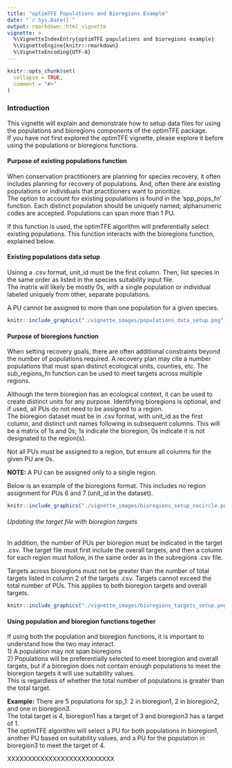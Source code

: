 ```yaml
---
title: "optimTFE Populations and Bioregions Example"
date: "`r Sys.Date()`"
output: rmarkdown::html_vignette
vignette: >
  %\VignetteIndexEntry{optimTFE populations and bioregions example}
  %\VignetteEngine{knitr::rmarkdown}
  %\VignetteEncoding{UTF-8}
---
```


```r
knitr::opts_chunk$set(
  collapse = TRUE,
  comment = "#>"
)
```
### Introduction
This vignette will explain and demonstrate how to setup data files for using the
populations and bioregions components of the optimTFE package.  
If you have not first explored the optimTFE vignette, please explore it before
using the populations or bioregions functions.

#### Purpose of existing populations function
When conservation practitioners are planning for species recovery, it often includes
planning for recovery of populations. And, often there are existing populations
or individuals that practitioners want to prioritize.  
The option to account for existing populations is found in the 'spp_pops_fn'
function. Each distinct population should be uniquely named; alphanumeric codes
are accepted. Populations can span more than 1 PU.

If this function is used, the optimTFE algorithm will preferentially select existing
populations. This function interacts with the bioregions function, explained below.

#### Existing populations data setup
Usinng a .csv format, unit_id must be the first column. Then, list species in the
same order as listed in the species suitability input file.  
The matrix will likely be mostly 0s, with a single population or individual labeled
uniquely from other, separate populations.

A PU cannot be assigned to more than one population for a given species.

```r
knitr::include_graphics("./vignette_images/populations_data_setup.png")
```

#### Purpose of bioregions function
When setting recovery goals, there are often additional constraints beyond the number
of populations required. A recovery plan may cite a number populations that must 
span distinct ecological units, counties, etc. 
The sub_regions_fn function can be used to meet targets across multiple regions.
                                                                              
Although the term bioregion has an ecological context, it can be used to create 
distinct units for any purpose. Identifying bioregions is optional, and if used,
all PUs do not need to be assigned to a region.  
The bioregion dataset must be in .csv format, with unit_id as the first column,
and distinct unit names following in subsequent columns. This will be a matrix of
1s and 0s; 1s indicate the bioregion, 0s indicate it is not designated to the region(s).

Not all PUs must be assigned to a region, but ensure all columns for the
given PU are 0s.  

**NOTE:** A PU can be assigned only to a single region.

Below is an example of the bioregions format. This includes no region assignment
for PUs 6 and 7 (unit_id in the dataset).
```r
knitr::include_graphics("./vignette_images/bioregions_setup_nocircle.png")
```

###### Updating the target file with bioregion targets
In addition, the number of PUs per bioregion must be indicated in the target .csv.
The target file must first include the overall targets, and then a  column for each
region must follow, in the same order as in the subregions .csv file.  

Targets across bioregions must not be greater than the number of total targets listed
in column 2 of the targets .csv. Targets cannot exceed the total number of PUs.
This applies to both bioregion targets and overall targets.

```r
knitr::include_graphics("./vignette_images/bioregions_targets_setup.png")
```

#### Using population and bioregion functions together
If using both the population and bioregion functions, it is important to understand
how the two may interact.  
1)  A population may not span bioregions  
2) Populations will be preferentially selected to meet bioregion and overall targets,
but if a bioregion does not contain enough populations to meet the bioregion targets
it will use suitability values.  
This is regardless of whether the total number of
populations is greater than the total target.  

**Example:** There are 5 populations for sp_1: 2 in bioregion1, 2 in bioregion2,
and one in bioregion3.  
The total target is 4, bioregion1 has a target of 3 and bioregion3 has a target of 1.  
The optimTFE algorithm will select a PU for both populations in bioregion1, another
PU based on suitability values, and a PU for the population in bioregion3 to meet
the target of 4.

XXXXXXXXXXXXXXXXXXXXXXXXXX
